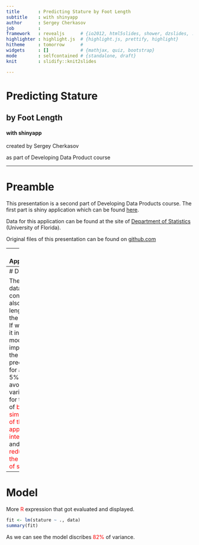 ```yaml
---  
title       : Predicting Stature by Foot Length  
subtitle    : with shinyapp
author      : Sergey Cherkasov
job         : 
framework   : revealjs      # {io2012, html5slides, shower, dzslides, ...}
highlighter : highlight.js  # {highlight.js, prettify, highlight}
hitheme     : tomorrow      # 
widgets     : []            # {mathjax, quiz, bootstrap}
mode        : selfcontained # {standalone, draft}
knit        : slidify::knit2slides

--- 
```


# Predicting Stature
## by Foot Length
#### with shinyapp

<p>created by Sergey Cherkasov</p>
<p>as part of Developing Data Product course </p>

---  

# Preamble

This presentation is a second part of Developing Data Products course. The first part is shiny application which can be found [here](https://pestoverde.shinyapps.io/Developing-Data-Products).

Data for this application can be found at the site of [Department of Statistics](http://www.stat.ufl.edu/~winner/data/stature_hand_foot.dat) (University of Florida).

Original files of this presentation can be found on [github.com](https://github.com/PestoVerde/Course_Project_Slidify)

--- 
# Application

The application provides interaction with simple linear model which predict the heigth of a person by size of his/her foot.

To use the application you need to choose the gender of a person with radio button. Then you can use slider to adjust size of a foot. Big green dot shows the prediction.

The app consist interactive part with the plot and documentation part with brief explanations.

Original files can be found on [github.com](https://github.com/PestoVerde/Developing-Data-Products)

--- 
# Data
```r
data <- read.table("data.csv")
data <- data[,-c(1,4)]
names(data) <- c("gender", "stature", "foot_length")
data$gender[data$gender==1] <- "Male"
data$gender[data$gender==2] <- "Female"
data$gender <- as.factor(data$gender)
data$stature <- data$stature/10
```
Data contains <span style="color:red">`r dim(data)[1]`</span> observations with <span style="color:red">`r dim(data)[2]+2`</span> variations each. We remove useless numbers of observations.

The original data contains also hand length of the person. If we used it in our model it improved the prediction for about 5%. But we avoid this variance for the sake of <span style="color:red">brilliant simplicity of the application interface</span> and <span style="color:red">reducing the burden of server</span>.

--- 

# Model

More <span style="color:red">R</span> expression that got evaluated and displayed.
```r
fit <- lm(stature ~ ., data)
summary(fit)
```

As we can see the model discribes <span style="color:red">82%</span> of variance.